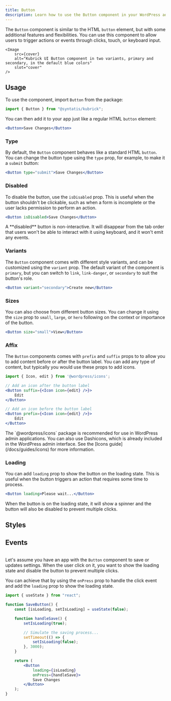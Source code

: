 ```yaml
---
title: Button
description: Learn how to use the Button component in your WordPress admin application.
---
```



<Lead
	storybook="/docs/components-button--docs"
	stackblitz="/edit/syntatis-kubrick-button?file=src/App.jsx">
	The `Button` component is similar to the HTML `button` element, but with some
	additional features and flexibilities. You can use this component to allow
	users to trigger actions or events through clicks, touch, or keyboard input.

	<Image
		src={cover}
		alt="Kubrick UI Button component in two variants, primary and secondary, in the default blue colors"
		slot="cover"
	/>
</Lead>

## Usage

To use the component, import `Button` from the package:

```jsx
import { Button } from "@syntatis/kubrick";
```

You can then add it to your app just like a regular HTML `button` element:

```jsx
<Button>Save Changes</Button>
```

### Type

By default, the `Button` component behaves like a standard HTML `button`. You can change the button type using the `type` prop, for example, to make it a `submit` button:

```jsx
<Button type="submit">Save Changes</Button>
```

### Disabled

To disable the button, use the `isDisabled` prop. This is useful when the button shouldn't be clickable, such as when a form is incomplete or the user lacks permission to perform an action.

```jsx
<Button isDisabled>Save Changes</Button>
```

<Aside>
	A **disabled** button is non-interactive. It will disappear from the tab order
	that users won't be able to interact with it using keyboard, and it won't emit
	any events.
</Aside>

### Variants

The `Button` component comes with different style variants, and can be customized using the `variant` prop. The default variant of the component is `primary`, but you can switch to `link`, `link-danger`, or `secondary` to suit the button's role.

```jsx
<Button variant="secondary">Create new</Button>
```

### Sizes

You can also choose from different button sizes. You can change it using the `size` prop to `small`, `large`, or `hero` following on the context or importance of the button.

```jsx
<Button size="small">View</Button>
```

### Affix

The `Button` components comes with `prefix` and `suffix` props to to allow you to add content before or after the button label. You can add any type of content, but typically you would use these props to add icons.

```jsx
import { Icon, edit } from '@wordpress/icons';

// Add an icon after the button label
<Button suffix={<Icon icon={edit} />}>
	Edit
</Button>

// Add an icon before the button label
<Button prefix={<Icon icon={edit} />}>
	Edit
</Button>
```

<Aside type="tip">
	The `@wordpress/icons` package is recommended for use in WordPress admin
	applications. You can also use Dashicons, which is already included in the
	WordPress admin interface. See the [Icons guide](/docs/guides/icons) for more
	information.
</Aside>

### Loading

You can add `loading` prop to show the button on the loading state. This is useful when the button triggers an action that requires some time to process.

```jsx
<Button loading>Please wait...</Button>
```

When the button is on the loading state, it will show a spinner and the button will also be disabled to prevent multiple clicks.

## Styles

<Table
	variant="classes"
	component="Button"
	items={[
		["root", "The root element of the button."],
		["prefix", "The wrapper element of the prefix content."],
		["suffix", "The wrapper element of the suffix content."],
		[
			"infix",
			"The wrapper element of the button label, when the prefix or suffix is present.",
		],
	]}
/>

## Events

<Table
	variant="events"
	component="Button"
	items={[
		[
			"onPress",
			"Triggered when the button is clicked. It will receive the click event as an argument.",
		],
		[
			"onHoverChange",
			"Triggered when the button is hovered. It will receive a boolean indicating if the button is hovered.",
		],
		[
			"onFocusChange",
			"Triggered when the button receives or loses focus. It will receive a boolean indicating if the button is focused.",
		],
	]}
/>

Let's assume you have an app with the `Button` component to save or updates settings. When the user click on it, you want to show the loading state and disable the button to prevent multiple clicks.

You can achieve that by using the `onPress` prop to handle the click event and add the `loading` prop to show the loading state.

```jsx {18} collapse={8-12}
import { useState } from "react";

function SaveButton() {
	const [isLoading, setIsLoading] = useState(false);

	function handleSave() {
		setIsLoading(true);

		// Simulate the saving process...
		setTimeout(() => {
			setIsLoading(false);
		}, 3000);
	}

	return (
		<Button
			loading={isLoading}
			onPress={handleSave}>
			Save Changes
		</Button>
	);
}
```
